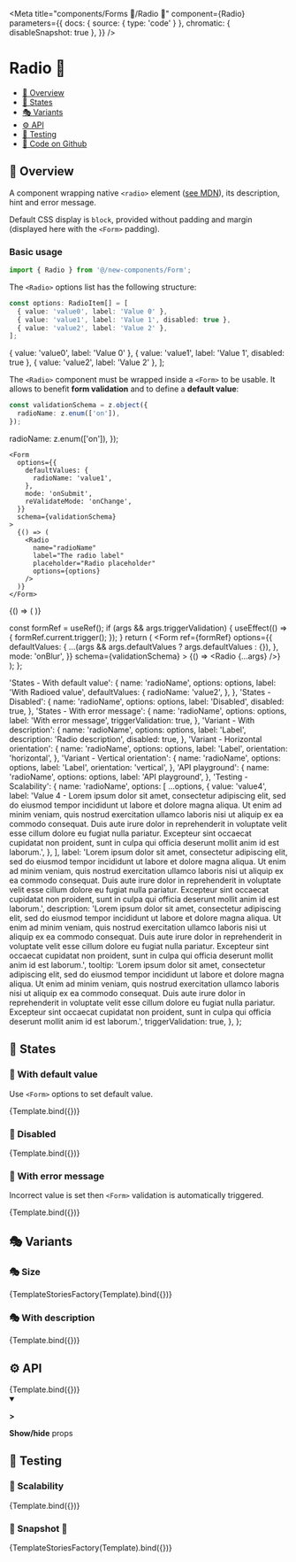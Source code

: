 

<Meta
  title="components/Forms 🦠/Radio 🧬"
  component={Radio}
  parameters={{
    docs: { source: { type: 'code' } },
    chromatic: { disableSnapshot: true },
  }}
/>

# Radio 🧬

- [🧰 Overview](#-overview)
- [🔁 States](#-states)
- [🎭 Variants](#-variants)
- [⚙️ API](#%EF%B8%8F-api)
- [🧪 Testing](#-testing)
- [🐙 Code on Github](https://github.com/hasura/graphql-engine-mono/tree/main/console/src/new-components/Form/Radio.tsx)

## 🧰 Overview

A component wrapping native `<radio>` element ([see MDN](https://developer.mozilla.org/en-US/docs/Web/HTML/Element/input/radio)),
its description, hint and error message.

Default CSS display is `block`, provided without padding and margin (displayed here with the `<Form>` padding).

### Basic usage

```ts
import { Radio } from '@/new-components/Form';
```

The `<Radio>` options list has the following structure:

```ts
const options: RadioItem[] = [
  { value: 'value0', label: 'Value 0' },
  { value: 'value1', label: 'Value 1', disabled: true },
  { value: 'value2', label: 'Value 2' },
];
```

  { value: 'value0', label: 'Value 0' },
  { value: 'value1', label: 'Value 1', disabled: true },
  { value: 'value2', label: 'Value 2' },
];

The `<Radio>` component must be wrapped inside a `<Form>` to be usable. It allows to benefit **form validation**
and to define a **default value**:

```ts
const validationSchema = z.object({
  radioName: z.enum(['on']),
});
```

  radioName: z.enum(['on']),
});

```tsx
<Form
  options={{
    defaultValues: {
      radioName: 'value1',
    },
    mode: 'onSubmit',
    reValidateMode: 'onChange',
  }}
  schema={validationSchema}
>
  {() => (
    <Radio
      name="radioName"
      label="The radio label"
      placeholder="Radio placeholder"
      options={options}
    />
  )}
</Form>
```

<Canvas>
  <Story name="Overview">
    <Form
      options={{
        defaultValues: {
          radioName: 'value1',
        },
        mode: 'onBlur',
      }}
      schema={validationSchema}
    >
      {() => (
        <Radio
          name="radioName"
          label="The radio label"
          placeholder="Radio placeholder"
          options={options}
        />
      )}
    </Form>
  </Story>
</Canvas>

  const formRef = useRef();
  if (args && args.triggerValidation) {
    useEffect(() => {
      formRef.current.trigger();
    });
  }
  return (
    <Form
      ref={formRef}
      options={{
        defaultValues: {
          ...(args && args.defaultValues ? args.defaultValues : {}),
        },
        mode: 'onBlur',
      }}
      schema={validationSchema}
    >
      {() => <Radio {...args} />}
    </Form>
  );
};

  'States - With default value': {
    name: 'radioName',
    options: options,
    label: 'With Radioed value',
    defaultValues: {
      radioName: 'value2',
    },
  },
  'States - Disabled': {
    name: 'radioName',
    options: options,
    label: 'Disabled',
    disabled: true,
  },
  'States - With error message': {
    name: 'radioName',
    options: options,
    label: 'With error message',
    triggerValidation: true,
  },
  'Variant - With description': {
    name: 'radioName',
    options: options,
    label: 'Label',
    description: 'Radio description',
    disabled: true,
  },
  'Variant - Horizontal orientation': {
    name: 'radioName',
    options: options,
    label: 'Label',
    orientation: 'horizontal',
  },
  'Variant - Vertical orientation': {
    name: 'radioName',
    options: options,
    label: 'Label',
    orientation: 'vertical',
  },
  'API playground': {
    name: 'radioName',
    options: options,
    label: 'API playground',
  },
  'Testing - Scalability': {
    name: 'radioName',
    options: [
      ...options,
      {
        value: 'value4',
        label:
          'Value 4 - Lorem ipsum dolor sit amet, consectetur adipiscing elit, sed do eiusmod tempor incididunt ut labore et dolore magna aliqua. Ut enim ad minim veniam, quis nostrud exercitation ullamco laboris nisi ut aliquip ex ea commodo consequat. Duis aute irure dolor in reprehenderit in voluptate velit esse cillum dolore eu fugiat nulla pariatur. Excepteur sint occaecat cupidatat non proident, sunt in culpa qui officia deserunt mollit anim id est laborum.',
      },
    ],
    label:
      'Lorem ipsum dolor sit amet, consectetur adipiscing elit, sed do eiusmod tempor incididunt ut labore et dolore magna aliqua. Ut enim ad minim veniam, quis nostrud exercitation ullamco laboris nisi ut aliquip ex ea commodo consequat. Duis aute irure dolor in reprehenderit in voluptate velit esse cillum dolore eu fugiat nulla pariatur. Excepteur sint occaecat cupidatat non proident, sunt in culpa qui officia deserunt mollit anim id est laborum.',
    description:
      'Lorem ipsum dolor sit amet, consectetur adipiscing elit, sed do eiusmod tempor incididunt ut labore et dolore magna aliqua. Ut enim ad minim veniam, quis nostrud exercitation ullamco laboris nisi ut aliquip ex ea commodo consequat. Duis aute irure dolor in reprehenderit in voluptate velit esse cillum dolore eu fugiat nulla pariatur. Excepteur sint occaecat cupidatat non proident, sunt in culpa qui officia deserunt mollit anim id est laborum.',
    tooltip:
      'Lorem ipsum dolor sit amet, consectetur adipiscing elit, sed do eiusmod tempor incididunt ut labore et dolore magna aliqua. Ut enim ad minim veniam, quis nostrud exercitation ullamco laboris nisi ut aliquip ex ea commodo consequat. Duis aute irure dolor in reprehenderit in voluptate velit esse cillum dolore eu fugiat nulla pariatur. Excepteur sint occaecat cupidatat non proident, sunt in culpa qui officia deserunt mollit anim id est laborum.',
    triggerValidation: true,
  },
};

## 🔁 States

### 🔁 With default value

Use `<Form>` options to set default value.

<Canvas>
  <Story
    name="States - With default value"
    args={stories['States - With default value']}
  >
    {Template.bind({})}
  </Story>
</Canvas>

### 🔁 Disabled

<Canvas>
  <Story name="States - Disabled" args={stories['States - Disabled']}>
    {Template.bind({})}
  </Story>
</Canvas>

### 🔁 With error message

Incorrect value is set then `<Form>` validation is automatically triggered.

<Canvas>
  <Story
    name="States - With error message"
    args={stories['States - With error message']}
  >
    {Template.bind({})}
  </Story>
</Canvas>

## 🎭 Variants

### 🎭 Size

<Canvas>
  <Story
    name="Variant - Orientation"
    args={{
      'Variant - Vertical orientation':
        stories['Variant - Vertical orientation'],
      'Variant - Horizontal orientation':
        stories['Variant - Horizontal orientation'],
    }}
  >
    {TemplateStoriesFactory(Template).bind({})}
  </Story>
</Canvas>

### 🎭 With description

<Canvas>
  <Story
    name="Variant - With description"
    args={stories['Variant - With description']}
  >
    {Template.bind({})}
  </Story>
</Canvas>

## ⚙️ API

<Canvas>
  <Story name="API playground" args={stories['API playground']}>
    {Template.bind({})}
  </Story>
</Canvas>

<details open>
  <summary className="mdx-collapsible-section">
    <p className="mdx-collapsible-section__chevron">
      <strong>&gt;</strong>
    </p>
    <p className="mdx-collapsible-section__label">
      <strong>Show/hide</strong> props
    </p>
  </summary>
  <ArgsTable story="API playground" />
</details>

## 🧪 Testing

### 🧪 Scalability

<Canvas>
  <Story name="Testing - Scalability" args={stories['Testing - Scalability']}>
    {Template.bind({})}
  </Story>
</Canvas>

### 🧪 Snapshot 📸

<Canvas>
  <Story
    name="Testing - Snapshot"
    args={stories}
    parameters={{
      chromatic: { disableSnapshot: false },
    }}
  >
    {TemplateStoriesFactory(Template).bind({})}
  </Story>
</Canvas>
